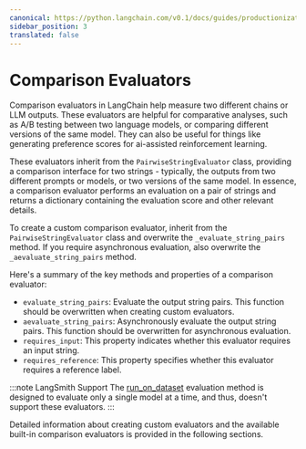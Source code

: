 ```yaml
---
canonical: https://python.langchain.com/v0.1/docs/guides/productionization/evaluation/comparison
sidebar_position: 3
translated: false
---
```


# Comparison Evaluators

Comparison evaluators in LangChain help measure two different chains or LLM outputs. These evaluators are helpful for comparative analyses, such as A/B testing between two language models, or comparing different versions of the same model. They can also be useful for things like generating preference scores for ai-assisted reinforcement learning.

These evaluators inherit from the `PairwiseStringEvaluator` class, providing a comparison interface for two strings - typically, the outputs from two different prompts or models, or two versions of the same model. In essence, a comparison evaluator performs an evaluation on a pair of strings and returns a dictionary containing the evaluation score and other relevant details.

To create a custom comparison evaluator, inherit from the `PairwiseStringEvaluator` class and overwrite the `_evaluate_string_pairs` method. If you require asynchronous evaluation, also overwrite the `_aevaluate_string_pairs` method.

Here's a summary of the key methods and properties of a comparison evaluator:

- `evaluate_string_pairs`: Evaluate the output string pairs. This function should be overwritten when creating custom evaluators.
- `aevaluate_string_pairs`: Asynchronously evaluate the output string pairs. This function should be overwritten for asynchronous evaluation.
- `requires_input`: This property indicates whether this evaluator requires an input string.
- `requires_reference`: This property specifies whether this evaluator requires a reference label.

:::note LangSmith Support
The [run_on_dataset](https://api.python.langchain.com/en/latest/langchain_api_reference.html#module-langchain.smith) evaluation method is designed to evaluate only a single model at a time, and thus, doesn't support these evaluators.
:::

Detailed information about creating custom evaluators and the available built-in comparison evaluators is provided in the following sections.


<DocCardList />